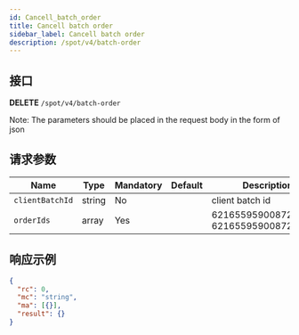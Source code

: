 ```yaml
---
id: Cancell_batch_order
title: Cancell batch order
sidebar_label: Cancell batch order
description: /spot/v4/batch-order
---
```


## 接口

**DELETE** `/spot/v4/batch-order`

Note: The parameters should be placed in the request body in the form of json

## 请求参数

| Name | Type | Mandatory | Default | Description |
| --- | --- | --- | --- | --- |
| `clientBatchId` | string | No |  | client batch id |
| `orderIds` | array | Yes |  | 6216559590087220004, 6216559590087220005 |

## 响应示例

```json
{
  "rc": 0,
  "mc": "string",
  "ma": [{}],
  "result": {}
}
```
